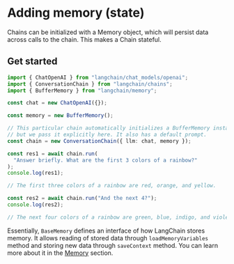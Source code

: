 # Adding memory (state)

Chains can be initialized with a Memory object, which will persist data across calls to the chain. This makes a Chain stateful.

## Get started

```typescript
import { ChatOpenAI } from "langchain/chat_models/openai";
import { ConversationChain } from "langchain/chains";
import { BufferMemory } from "langchain/memory";

const chat = new ChatOpenAI({});

const memory = new BufferMemory();

// This particular chain automatically initializes a BufferMemory instance if none is provided,
// but we pass it explicitly here. It also has a default prompt.
const chain = new ConversationChain({ llm: chat, memory });

const res1 = await chain.run(
  "Answer briefly. What are the first 3 colors of a rainbow?"
);
console.log(res1);

// The first three colors of a rainbow are red, orange, and yellow.

const res2 = await chain.run("And the next 4?");
console.log(res2);

// The next four colors of a rainbow are green, blue, indigo, and violet.
```

Essentially, `BaseMemory` defines an interface of how LangChain stores memory. It allows reading of stored data through `loadMemoryVariables` method and storing new data through `saveContext` method. You can learn more about it in the [Memory](/docs/modules/memory/) section.
